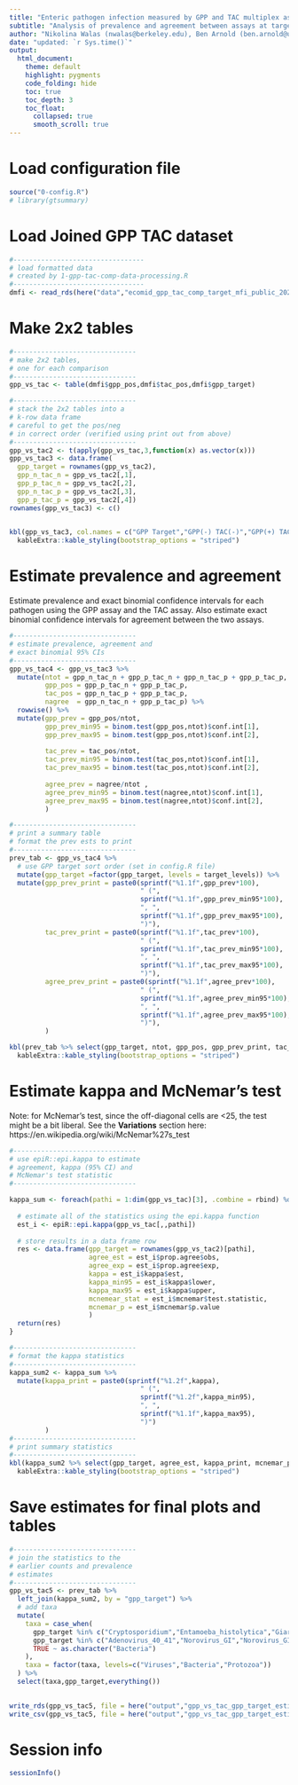 ```yaml
---
title: "Enteric pathogen infection measured by GPP and TAC multiplex assays"
subtitle: "Analysis of prevalence and agreement between assays at target level"
author: "Nikolina Walas (nwalas@berkeley.edu), Ben Arnold (ben.arnold@ucsf.edu)"
date: "updated: `r Sys.time()`"
output: 
  html_document:
    theme: default
    highlight: pygments
    code_folding: hide
    toc: true
    toc_depth: 3
    toc_float:
      collapsed: true
      smooth_scroll: true
---
```


# Load configuration file

```r
source("0-config.R")
# library(gtsummary)
```

# Load Joined GPP TAC dataset

```r
#---------------------------------
# load formatted data
# created by 1-gpp-tac-comp-data-processing.R
#---------------------------------
dmfi <- read_rds(here("data","ecomid_gpp_tac_comp_target_mfi_public_2025-01-07.rds"))
```

# Make 2x2 tables

```r
#-------------------------------
# make 2x2 tables, 
# one for each comparison
#-------------------------------
gpp_vs_tac <- table(dmfi$gpp_pos,dmfi$tac_pos,dmfi$gpp_target)

#-------------------------------
# stack the 2x2 tables into a 
# k-row data frame
# careful to get the pos/neg
# in correct order (verified using print out from above)
#-------------------------------
gpp_vs_tac2 <- t(apply(gpp_vs_tac,3,function(x) as.vector(x)))
gpp_vs_tac3 <- data.frame(
  gpp_target = rownames(gpp_vs_tac2),
  gpp_n_tac_n = gpp_vs_tac2[,1],
  gpp_p_tac_n = gpp_vs_tac2[,2],
  gpp_n_tac_p = gpp_vs_tac2[,3],
  gpp_p_tac_p = gpp_vs_tac2[,4]) 
rownames(gpp_vs_tac3) <- c() 
   

kbl(gpp_vs_tac3, col.names = c("GPP Target","GPP(-) TAC(-)","GPP(+) TAC(-)", "GPP(-) TAC(+)","GPP(+) TAC(+)")) %>%
  kableExtra::kable_styling(bootstrap_options = "striped")
```

# Estimate prevalence and agreement

Estimate prevalence and exact binomial confidence intervals for each pathogen using the GPP assay and the TAC assay. Also estimate exact binomial confidence intervals for agreement between the two assays.

```r
#-------------------------------
# estimate prevalence, agreement and 
# exact binomial 95% CIs
#-------------------------------
gpp_vs_tac4 <- gpp_vs_tac3 %>%
  mutate(ntot = gpp_n_tac_n + gpp_p_tac_n + gpp_n_tac_p + gpp_p_tac_p,
         gpp_pos = gpp_p_tac_n + gpp_p_tac_p,
         tac_pos = gpp_n_tac_p + gpp_p_tac_p,
         nagree  = gpp_n_tac_n + gpp_p_tac_p) %>%
  rowwise() %>%
  mutate(gpp_prev = gpp_pos/ntot,
         gpp_prev_min95 = binom.test(gpp_pos,ntot)$conf.int[1],
         gpp_prev_max95 = binom.test(gpp_pos,ntot)$conf.int[2],
         
         tac_prev = tac_pos/ntot,
         tac_prev_min95 = binom.test(tac_pos,ntot)$conf.int[1],
         tac_prev_max95 = binom.test(tac_pos,ntot)$conf.int[2],
         
         agree_prev = nagree/ntot ,
         agree_prev_min95 = binom.test(nagree,ntot)$conf.int[1],
         agree_prev_max95 = binom.test(nagree,ntot)$conf.int[2],
         )

#-------------------------------
# print a summary table
# format the prev ests to print
#-------------------------------
prev_tab <- gpp_vs_tac4 %>%
  # use GPP target sort order (set in config.R file)
  mutate(gpp_target =factor(gpp_target, levels = target_levels)) %>%
  mutate(gpp_prev_print = paste0(sprintf("%1.1f",gpp_prev*100),
                                 " (",
                                 sprintf("%1.1f",gpp_prev_min95*100),
                                 ", ",
                                 sprintf("%1.1f",gpp_prev_max95*100),
                                 ")"),
         tac_prev_print = paste0(sprintf("%1.1f",tac_prev*100),
                                 " (",
                                 sprintf("%1.1f",tac_prev_min95*100),
                                 ", ",
                                 sprintf("%1.1f",tac_prev_max95*100),
                                 ")"),
         agree_prev_print = paste0(sprintf("%1.1f",agree_prev*100),
                                 " (",
                                 sprintf("%1.1f",agree_prev_min95*100),
                                 ", ",
                                 sprintf("%1.1f",agree_prev_max95*100),
                                 ")"),
         )

kbl(prev_tab %>% select(gpp_target, ntot, gpp_pos, gpp_prev_print, tac_pos, tac_prev_print, nagree, agree_prev_print), col.names = c("GPP Target","N","GPP pos","GPP Prev (95% CI)","TAC pos","TAC Prev (95% CI)", "N agree", "Agreement %")) %>%
  kableExtra::kable_styling(bootstrap_options = "striped")

```


# Estimate kappa and McNemar's test

Note: for McNemar's test, since the off-diagonal cells are <25, the test might be a bit liberal. See the **Variations** section here:
https://en.wikipedia.org/wiki/McNemar%27s_test

```r
#-------------------------------
# use epiR::epi.kappa to estimate
# agreement, kappa (95% CI) and
# McNemar's test statistic
#-------------------------------

kappa_sum <- foreach(pathi = 1:dim(gpp_vs_tac)[3], .combine = rbind) %do% {
  
  # estimate all of the statistics using the epi.kappa function
  est_i <- epiR::epi.kappa(gpp_vs_tac[,,pathi])
  
  # store results in a data frame row
  res <- data.frame(gpp_target = rownames(gpp_vs_tac2)[pathi],
                    agree_est = est_i$prop.agree$obs,
                    agree_exp = est_i$prop.agree$exp,
                    kappa = est_i$kappa$est,
                    kappa_min95 = est_i$kappa$lower,
                    kappa_max95 = est_i$kappa$upper,
                    mcnemear_stat = est_i$mcnemar$test.statistic,
                    mcnemar_p = est_i$mcnemar$p.value
                    )
  return(res)
}

#-------------------------------
# format the kappa statistics
#-------------------------------
kappa_sum2 <- kappa_sum %>%
  mutate(kappa_print = paste0(sprintf("%1.2f",kappa),
                                 " (",
                                 sprintf("%1.2f",kappa_min95),
                                 ", ",
                                 sprintf("%1.1f",kappa_max95),
                                 ")")
         )
#-------------------------------
# print summary statistics
#-------------------------------
kbl(kappa_sum2 %>% select(gpp_target, agree_est, kappa_print, mcnemar_p), digits = 3) %>%
  kableExtra::kable_styling(bootstrap_options = "striped")

```

# Save estimates for final plots and tables
```r
#-------------------------------
# join the statistics to the
# earlier counts and prevalence
# estimates
#-------------------------------
gpp_vs_tac5 <- prev_tab %>%
  left_join(kappa_sum2, by = "gpp_target") %>%
  # add taxa
  mutate(
    taxa = case_when(
      gpp_target %in% c("Cryptosporidium","Entamoeba_histolytica","Giardia") ~ "Protozoa",
      gpp_target %in% c("Adenovirus_40_41","Norovirus_GI","Norovirus_GII","Rotavirus_A") ~ "Viruses",
      TRUE ~ as.character("Bacteria")
    ), 
    taxa = factor(taxa, levels=c("Viruses","Bacteria","Protozoa"))
  ) %>%
  select(taxa,gpp_target,everything())
  

write_rds(gpp_vs_tac5, file = here("output","gpp_vs_tac_gpp_target_estimates.rds"))
write_csv(gpp_vs_tac5, file = here("output","gpp_vs_tac_gpp_target_estimates.csv"))
```

# Session info
```r
sessionInfo()
```



